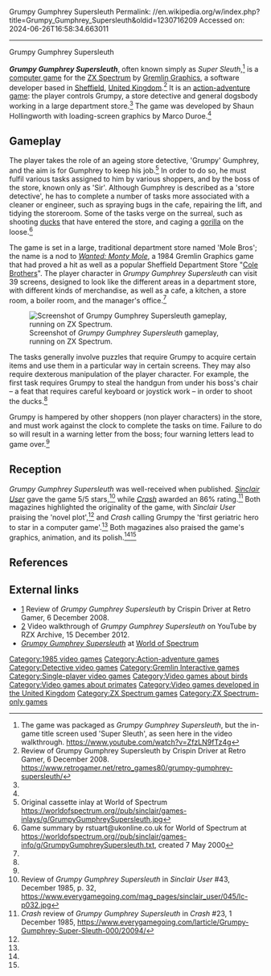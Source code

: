 Grumpy Gumphrey Supersleuth
Permalink: //en.wikipedia.org/w/index.php?title=Grumpy_Gumphrey_Supersleuth&oldid=1230716209
Accessed on: 2024-06-26T16:58:34.663011



------
Grumpy Gumphrey Supersleuth
{{Short description|1985 video game}}
{{Infobox video game
|title = Grumpy Gumphrey Supersleuth
|image = Cover_art_for_Grumpy_Gumphrey_Supersleuth%2C_1985_Video_Game_by_Gremlin_Graphics.png
|developer = Shaun Hollingworth
|publisher = [[Gremlin Graphics]]
|designer = 
|composer = 
|engine = 
|series = 
|released = 1985
|genre = [[Action-adventure game]]
|modes = [[Single-player]]
|platforms = [[ZX Spectrum]]
}}

'''''Grumpy Gumphrey Supersleuth''''', often known simply as ''Super Sleuth'',<ref name="YouTube video">The game was packaged as ''Grumpy Gumphrey Supersleuth'', but the in-game title screen used 'Super Sleuth', as seen here in the video walkthrough. https://www.youtube.com/watch?v=ZfzLN9fTz4g</ref> is a [[computer game]] for the [[ZX Spectrum]] by [[Gremlin Graphics]], a software developer based in [[Sheffield]], [[United Kingdom]].<ref name ="Retro Gamer review">Review of Grumpy Gumphrey Supersleuth by Crispin Driver at Retro Gamer, 6 December 2008. https://www.retrogamer.net/retro_games80/grumpy-gumphrey-supersleuth/</ref> It is an [[action-adventure game]]: the player controls Grumpy, a store detective and general dogsbody working in a large department store.<ref name ="Retro Gamer review" /> The game was developed by Shaun Hollingworth with loading-screen graphics by Marco Duroe.<ref name ="Retro Gamer review" />

==Gameplay==
The player takes the role of an ageing store detective, 'Grumpy' Gumphrey, and the aim is for Gumphrey to keep his job.<ref name="Cassette inlay">Original cassette inlay at World of Spectrum https://worldofspectrum.org//pub/sinclair/games-inlays/g/GrumpyGumphreySupersleuth.jpg</ref> In order to do so, he must fulfil various tasks assigned to him by various shoppers, and by the boss of the store, known only as 'Sir'. Although Gumphrey is described as a 'store detective', he has to complete a number of tasks more associated with a cleaner or engineer, such as spraying bugs in the cafe, repairing the lift, and tidying the storeroom. Some of the tasks verge on the surreal, such as shooting [[ducks]] that have entered the store, and caging a [[gorilla]] on the loose.<ref name="World of Spectrum summary">Game summary by rstuart@ukonline.co.uk for World of Spectrum at https://worldofspectrum.org//pub/sinclair/games-info/g/GrumpyGumphreySupersleuth.txt, created 7 May 2000</ref>

The game is set in a large, traditional department store named 'Mole Bros'; the name is a nod to ''[[Wanted: Monty Mole]]'', a 1984 Gremlin Graphics game that had proved a hit as well as a popular Sheffield Department Store "[[Cole Brothers]]". The player character in ''Grumpy Gumphrey Supersleuth'' can visit 39 screens, designed to look like the different areas in a department store, with different kinds of merchandise, as well as a cafe, a kitchen, a store room, a boiler room, and the manager's office.<ref name ="YouTube video" /> 

[[File:Screenshot_from_Video_Game_'Grumpy_Gumphrey_Supersleuth'_(Gremlin_Graphics,_1985).png|thumb|Screenshot of ''Grumpy Gumphrey Supersleuth'' gameplay, running on ZX Spectrum.]]

The tasks generally involve puzzles that require Grumpy to acquire certain items and use them in a particular way in certain screens. They may also require dexterous manipulation of the player character. For example, the first task requires Grumpy to steal the handgun from under his boss's chair – a feat that requires careful keyboard or joystick work – in order to shoot the ducks.<ref name ="YouTube video" />  

Grumpy is hampered by other shoppers (non player characters) in the store, and must work against the clock to complete the tasks on time. Failure to do so will result in a warning letter from the boss; four warning letters lead to game over.<ref name="World of Spectrum summary" />

==Reception==
''Grumpy Gumphrey Supersleuth'' was well-received when published. ''[[Sinclair User]]'' gave the game 5/5 stars,<ref name="Sinclair User review">Review of ''Grumpy Gumphrey Supersleuth'' in ''Sinclair User'' #43, December 1985, p. 32, https://www.everygamegoing.com/mag_pages/sinclair_user/045/lc-p032.jpg</ref> while
[[Crash Magazine|''Crash'']] awarded an 86% rating.<ref name="Crash review">''Crash'' review of ''Grumpy Gumphrey Supersleuth'' in ''Crash'' #23, 1 December 1985, https://www.everygamegoing.com/larticle/Grumpy-Gumphrey-Super-Sleuth-000/20094/</ref> Both magazines highlighted the originality of the game, with ''Sinclair User'' praising the 'novel plot',<ref name="Sinclair User review" /> and ''Crash'' calling Grumpy the 'first geriatric hero to star in a computer game'.<ref name="Crash review" /> Both magazines also praised the game's graphics, animation, and its polish.<ref name="Sinclair User review" /><ref name="Crash review" />

==References==
{{reflist}}

==External links==
* [https://www.retrogamer.net/retro_games80/grumpy-gumphrey-supersleuth/] Review of ''Grumpy Gumphrey Supersleuth'' by Crispin Driver at Retro Gamer, 6 December 2008. 
* [https://www.youtube.com/watch?v=ZfzLN9fTz4g] Video walkthrough of ''Grumpy Gumphrey Supersleuth'' on YouTube by RZX Archive, 15 December 2012.
* [https://worldofspectrum.org/archive/software/games/grumpy-gumphrey-supersleuth-gremlin-graphics-software-ltd ''Grumpy Gumphrey Supersleuth''] at [[World of Spectrum]]

[[Category:1985 video games]]
[[Category:Action-adventure games]]
[[Category:Detective video games]]
[[Category:Gremlin Interactive games]]
[[Category:Single-player video games]]
[[Category:Video games about birds]]
[[Category:Video games about primates]]
[[Category:Video games developed in the United Kingdom]]
[[Category:ZX Spectrum games]]
[[Category:ZX Spectrum-only games]]